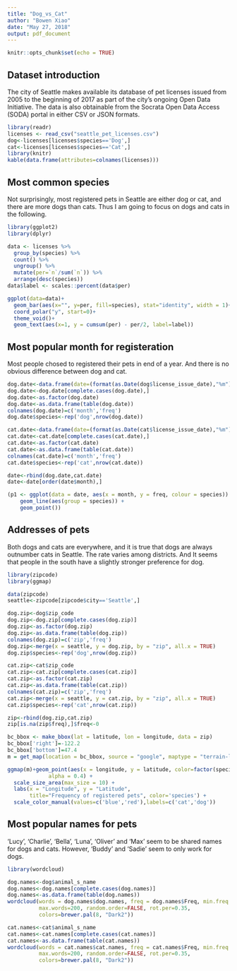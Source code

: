 ---
title: "Dog_vs_Cat"
author: "Bowen Xiao"
date: "May 27, 2018"
output: pdf_document
---

```{r setup, include=FALSE}
knitr::opts_chunk$set(echo = TRUE)
```

## Dataset introduction

The city of Seattle makes available its database of pet licenses issued from 2005 to the beginning of 2017 as part of the city's ongoing Open Data Initiative. The data is also obtainable from the Socrata Open Data Access (SODA) portal in either CSV or JSON formats. 

```{r warning=FALSE,message=FALSE}
library(readr)
licenses <- read_csv("seattle_pet_licenses.csv")
dog<-licenses[licenses$species=='Dog',]
cat<-licenses[licenses$species=='Cat',]
library(knitr)
kable(data.frame(attributes=colnames(licenses)))
```

## Most common species

Not surprisingly, most registered pets in Seattle are either dog or cat, and there are more dogs than cats. Thus I am going to focus on dogs and cats in the following.

```{r warning=FALSE,message=FALSE}
library(ggplot2)
library(dplyr)

data <- licenses %>% 
  group_by(species) %>% 
  count() %>% 
  ungroup() %>% 
  mutate(per=`n`/sum(`n`)) %>% 
  arrange(desc(species))
data$label <- scales::percent(data$per)

ggplot(data=data)+
  geom_bar(aes(x="", y=per, fill=species), stat="identity", width = 1)+
  coord_polar("y", start=0)+
  theme_void()+
  geom_text(aes(x=1, y = cumsum(per) - per/2, label=label))
```

## Most popular month for registeration

Most people chosed to registered their pets in end of a year. And there is no obvious difference between dog and cat.

```{r warning=FALSE,message=FALSE}
dog.date<-data.frame(date=(format(as.Date(dog$license_issue_date),"%m")))
dog.date<-dog.date[complete.cases(dog.date),]
dog.date<-as.factor(dog.date)
dog.date<-as.data.frame(table(dog.date))
colnames(dog.date)=c('month','freq')
dog.date$species<-rep('dog',nrow(dog.date))

cat.date<-data.frame(date=(format(as.Date(cat$license_issue_date),"%m")))
cat.date<-cat.date[complete.cases(cat.date),]
cat.date<-as.factor(cat.date)
cat.date<-as.data.frame(table(cat.date))
colnames(cat.date)=c('month','freq')
cat.date$species<-rep('cat',nrow(cat.date))

date<-rbind(dog.date,cat.date)
date<-date[order(date$month),]

(p1 <- ggplot(data = date, aes(x = month, y = freq, colour = species)) +       
    geom_line(aes(group = species)) + 
    geom_point())
```

## Addresses of pets

Both dogs and cats are everywhere, and it is true that dogs are always outnumber cats in Seattle. The rate varies among districts. And It seems that people in the south have a slightly stronger preference for dog.

```{r warning=FALSE,message=FALSE}
library(zipcode)
library(ggmap)

data(zipcode)
seattle<-zipcode[zipcode$city=='Seattle',]

dog.zip<-dog$zip_code
dog.zip<-dog.zip[complete.cases(dog.zip)]
dog.zip<-as.factor(dog.zip)
dog.zip<-as.data.frame(table(dog.zip))
colnames(dog.zip)=c('zip','freq')
dog.zip<-merge(x = seattle, y = dog.zip, by = "zip", all.x = TRUE)
dog.zip$species<-rep('dog',nrow(dog.zip))

cat.zip<-cat$zip_code
cat.zip<-cat.zip[complete.cases(cat.zip)]
cat.zip<-as.factor(cat.zip)
cat.zip<-as.data.frame(table(cat.zip))
colnames(cat.zip)=c('zip','freq')
cat.zip<-merge(x = seattle, y = cat.zip, by = "zip", all.x = TRUE)
cat.zip$species<-rep('cat',nrow(cat.zip))

zip<-rbind(dog.zip,cat.zip)
zip[is.na(zip$freq),]$freq<-0

bc_bbox <- make_bbox(lat = latitude, lon = longitude, data = zip)
bc_bbox['right']=-122.2
bc_bbox['bottom']=47.4
m = get_map(location = bc_bbox, source = "google", maptype = "terrain-lines")

ggmap(m)+geom_point(aes(x = longitude, y = latitude, color=factor(species), size=freq), data=zip,
             alpha = 0.4) + 
  scale_size_area(max_size = 10) + 
  labs(x = "Longitude", y = "Latitude", 
       title="Frequency of registered pets", color='species') +
  scale_color_manual(values=c('blue','red'),labels=c('cat','dog'))
```


## Most popular names for pets

'Lucy', 'Charlie', 'Bella', 'Luna', 'Oliver' and 'Max' seem to be shared names for dogs and cats. However, 'Buddy' and 'Sadie' seem to only work for dogs.

```{r warning=FALSE,message=FALSE}
library(wordcloud)

dog.names<-dog$animal_s_name
dog.names<-dog.names[complete.cases(dog.names)]
dog.names<-as.data.frame(table(dog.names))
wordcloud(words = dog.names$dog.names, freq = dog.names$Freq, min.freq = 1,
          max.words=200, random.order=FALSE, rot.per=0.35, 
          colors=brewer.pal(8, "Dark2"))

cat.names<-cat$animal_s_name
cat.names<-cat.names[complete.cases(cat.names)]
cat.names<-as.data.frame(table(cat.names))
wordcloud(words = cat.names$cat.names, freq = cat.names$Freq, min.freq = 1,
          max.words=200, random.order=FALSE, rot.per=0.35, 
          colors=brewer.pal(8, "Dark2"))
```
